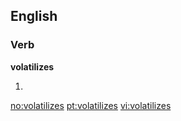 ==English==

===Verb===
'''volatilizes'''

# {{third-person singular of|[[volatilize]]}}

[[no:volatilizes]]
[[pt:volatilizes]]
[[vi:volatilizes]]